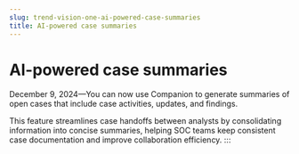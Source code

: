 ```yaml
---
slug: trend-vision-one-ai-powered-case-summaries
title: AI-powered case summaries
---
```

# AI-powered case summaries

December 9, 2024—You can now use Companion to generate summaries of open cases that include case activities, updates, and findings.

This feature streamlines case handoffs between analysts by consolidating information into concise summaries, helping SOC teams keep consistent case documentation and improve collaboration efficiency.
:::

